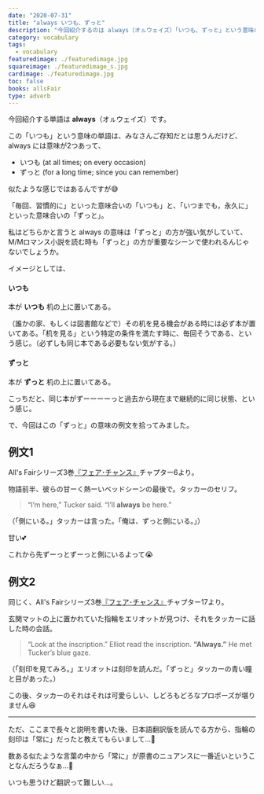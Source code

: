 ```yaml
---
date: "2020-07-31"
title: "always いつも、ずっと"
description: "今回紹介するのは always（オㇽウェイズ）「いつも、ずっと」という意味の副詞です。例文は、All's Fairシリーズ3巻[￥『フェア･チャンス』より"
category: vocabulary
tags:
  - vocabulary
featuredimage: ./featuredimage.jpg
squareimage: ./featuredimage_s.jpg
cardimage: ./featuredimage.jpg
toc: false
books: allsFair
type: adverb
---
```



今回紹介する単語は __always__（オㇽウェイズ）です。  

この「いつも」という意味の単語は、みなさんご存知だとは思うんだけど、always には意味が2つあって、

- いつも (at all times; on every occasion)
- ずっと (for a long time; since you can remember)

似たような感じではあるんですが😅

「毎回、習慣的に」といった意味合いの「いつも」と、「いつまでも，永久に」といった意味合いの「ずっと」。

私はどちらかと言うと always の意味は「ずっと」の方が強い気がしていて、M/Mロマンス小説を読む時も「ずっと」の方が重要なシーンで使われるんじゃないでしょうか。

イメージとしては、

#### いつも

本が __いつも__ 机の上に置いてある。

（誰かの家、もしくは図書館などで）その机を見る機会がある時には必ず本が置いてある。「机を見る」という特定の条件を満たす時に、毎回そうである、という感じ。（必ずしも同じ本である必要もない気がする。）

#### ずっと

本が __ずっと__ 机の上に置いてある。

こっちだと、同じ本がずーーーーっと過去から現在まで継続的に同じ状態、という感じ。

で、今回はこの「ずっと」の意味の例文を拾ってみました。

## 例文1

All's Fairシリーズ3巻[『フェア･チャンス』](/mm-romance/fair-chance/)チャプター6より。

物語前半、彼らの甘ーく熱ーいベッドシーンの最後で。タッカーのセリフ。

<Blockquote book srcBook="fairChance" lang="en" chapter="6">
“I’m here,” Tucker said. “I’ll <strong>always</strong> be here.”
</Blockquote>

<p className="translation">（「側にいる。」タッカーは言った。「俺は、ずっと側にいる。」）</p>

甘い💕

これから先ずーっとずーっと側にいるよって😭

## 例文2

同じく、All's Fairシリーズ3巻[『フェア･チャンス』](/mm-romance/fair-chance/)チャプター17より。

玄関マットの上に置かれていた指輪をエリオットが見つけ、それをタッカーに話した時の会話。

<Blockquote book srcBook="fairChance" lang="en" chapter="17">
“Look at the inscription.” Elliot read the inscription. <strong>“Always.”</strong> He met Tucker’s blue gaze.
</Blockquote>

<p className="translation">（「刻印を見てみろ。」エリオットは刻印を読んだ。「ずっと」タッカーの青い瞳と目があった。）</p>

この後、タッカーのそれはそれは可愛らしい、しどろもどろなプロポーズが堪りません😆

---

ただ、ここまで長々と説明を書いた後、日本語翻訳版を読んでる方から、指輪の刻印は「常に」だったと教えてもらいまして…🤔

数ある似たような言葉の中から「常に」が原書のニュアンスに一番近いということなんだろうなぁ…🤔

いつも思うけど翻訳って難しい…。

<VocabularyFooter book="fairChance" />
